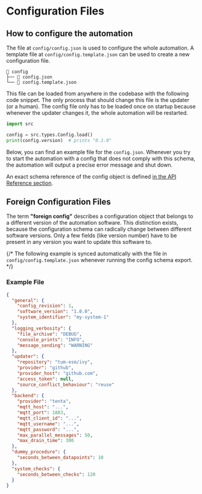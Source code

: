# Configuration Files

## How to configure the automation

The file at `config/config.json` is used to configure the whole automation. A template file at `config/config.template.json` can be used to create a new configuration file.

```
📁 config
├── 📄 config.json
└── 📄 config.template.json
```

This file can be loaded from anywhere in the codebase with the following code snippet. The only process that should change this file is the updater (or a human). The config file only has to be loaded once on startup because whenever the updater changes it, the whole automation will be restarted.

```python
import src

config = src.types.Config.load()
print(config.version)  # prints "0.1.0"
```

Below, you can find an example file for the `config.json`. Whenever you try to start the automation with a config that does not comply with this schema, the automation will output a precise error message and shut down.

An exact schema reference of the config object is defined [in the API Reference section](/api-reference/configuration).

## Foreign Configuration Files

The term **"foreign config"** describes a configuration object that belongs to a different version of the automation software. This distinction exists, because the configuration schema can radically change between different software versions. Only a few fields (like version number) have to be present in any version you want to update this software to.

{/* The following example is synced automatically with the file in `config/config.template.json` whenever running the config schema export. */}

### Example File

```json
{
  "general": {
    "config_revision": 1,
    "software_version": "1.0.0",
    "system_identifier": "my-system-1"
  },
  "logging_verbosity": {
    "file_archive": "DEBUG",
    "console_prints": "INFO",
    "message_sending": "WARNING"
  },
  "updater": {
    "repository": "tum-esm/ivy",
    "provider": "github",
    "provider_host": "github.com",
    "access_token": null,
    "source_conflict_behaviour": "reuse"
  },
  "backend": {
    "provider": "tenta",
    "mqtt_host": "...",
    "mqtt_port": 1883,
    "mqtt_client_id": "...",
    "mqtt_username": "...",
    "mqtt_password": "...",
    "max_parallel_messages": 50,
    "max_drain_time": 300
  },
  "dummy_procedure": {
    "seconds_between_datapoints": 10
  },
  "system_checks": {
    "seconds_between_checks": 120
  }
}

```
